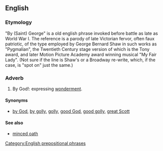 ==English==
===Etymology===
{{rfe|is this from {{term|Saint George}}, is it a corruption of {{term|God}}, or is it after somebody else, like one of the kings of England named George?|lang=en}}

"By (Saint) George" is a old english phrase invoked before battle as late as World War I. The reference is a parody of late Victorian fervor, often faux patriotic, of the type employed by George Bernard Shaw in such works  as "Pygmalian", the Twentieth Century stage version of which is the Tony award, and later Motion Picture Academy award winning musical "My Fair Lady". (Not sure if the line is Shaw's or a Broadway re-write, which, if the case, is "spot on" just the same.)

===Adverb===
{{en-adv|head=[[by]] [[George]]|-}}
# {{context|euphemistic|lang=en}} By God!: expressing [[wonderment]].

====Synonyms====
* {{sense|expression of wonderment}} [[by God]], [[by golly]], [[golly]], [[good God]], [[good golly]], [[great Scott]]

====See also====
* [[minced oath]]

[[Category:English prepositional phrases]]